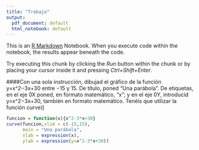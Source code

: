 ```yaml
---
title: "Trabajo"
output:
  pdf_document: default
  html_notebook: default
---
```


This is an [R Markdown](http://rmarkdown.rstudio.com) Notebook. When you execute code within the notebook, the results appear beneath the code. 

Try executing this chunk by clicking the *Run* button within the chunk or by placing your cursor inside it and pressing *Ctrl+Shift+Enter*. 

####Con una sola instrucción, dibujad el gráfico de la función y=x^2−3x+30 entre −15 y 15. De título, poned “Una parábola”. De etiquetas, en el eje 0X poned, en formato matemático, "x"; y en el eje 0Y, introducid y=x^2−3x+30, también en formato matemático. Tenéis que utilizar la función curve()



```r
funcion = function(x){x^2-3*x+30}
curve(funcion,xlim = c(-15,15),
      main = "Una parábola",
      xlab = expression(x),
      ylab = expression(y=x^2-3*x+30))

```


